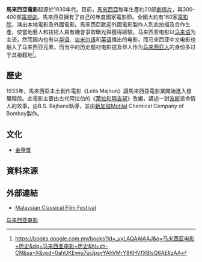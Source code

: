 {{马来西亚电影作品列表}}
'''馬來西亞電影'''起源於1930年代。目前，[[馬來西亞|馬來西亞]]每年生產約20部[[劇情片|劇情片]]，與300-400部[[電視劇|電視劇]]。馬來西亞擁有了自己的年度國家電影節。全國大約有160家[[電影院|電影院]]，演出本地電影及外國電影。馬來西亞歡迎外國電影製作人到此拍攝及合作生產，使當地藝人和技術人員有機會爭取曝光與獲得經驗。马来西亚电影以[[马来语|马来语]]为主流，然而国内也有以[[马来西亚华语|华语]]、[[泰米尔语|淡米尔语]]和[[英语|英语]]播出的电影，而马来西亚中文电影也融入了马来西亚元素，而当中的历史题材电影提及华人作为[[马来西亚人|马来西亚人]]的身份多过于其祖籍地<ref>https://books.google.com.my/books?id=_yxLAQAAIAAJ&q=马来西亚电影+历史&dq=马来西亚电影+历史&hl=zh-CN&sa=X&ved=0ahUKEwiu7uiJpsvYAhVMrY8KHVfXBIsQ6AEIIzAA</ref>。

==歷史==
1933年，馬來西亞本土創作電影《Leila Majnun》讓馬來西亞電影業開始進入發展階段。此電影主要由古代阿拉伯的《[[萊拉和瑪吉努|萊拉和瑪吉努]]》改編，講述一對[[波斯|波斯]]苦命情人的故事，由B.S. Rajhans執導，並由[[新加坡|新加坡]]Motilal Chemical Company of Bombay製作。

==文化==
*[[金箏獎|金箏獎]]

==資料來源==
{{reflist}}

==外部連結==
* [https://web.archive.org/web/20070927012135/http://www.my-malaysia.info/gallery/details.php?image_id=34 Malaysian Classical Film Festival]

{{世界電影}}
{{馬來西亞電影}}
{{马来西亚主题}}
{{Portal bar|马来西亚}}
{{马来西亚小作品}}
[[Category:马来西亚电影|]]